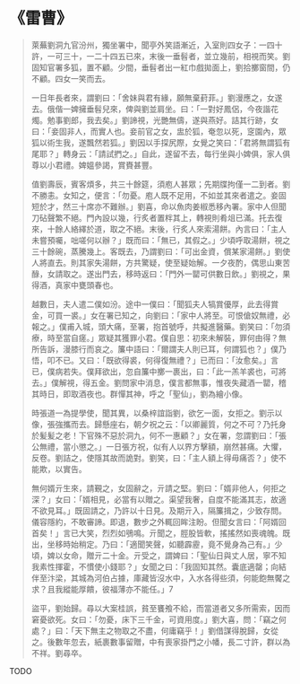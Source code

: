 # 《雷曹》

> 萊蕪劉洞九官汾州，獨坐署中，聞亭外笑語漸近，入室則四女子：一四十許，一可三十，一二十四五已來，末後一垂髫者，並立幾前，相視而笑。劉固知官署多狐，置不顧。少間，垂髫者出一紅巾戲拋面上，劉拾擲窗間，仍不顧。四女一笑而去。
>
> 一日年長者來，謂劉曰：「舍妹與君有緣，願無棄葑菲。」劉漫應之，女遂去。俄偕一婢擁垂髫兒來，俾與劉並肩坐。曰：「一對好鳳侶，今夜諧花燭。勉事劉郎，我去矣。」劉諦視，光艷無儔，遂與燕好。詰其行跡，女曰：「妾固非人，而實人也。妾前官之女，盅於狐，奄忽以死，窆園內，眾狐以術生我，遂飄然若狐。」劉因以手探尻際，女覺之笑曰：「君將無謂狐有尾耶？」轉身云：「請試捫之。」自此，遂留不去，每行坐與小婢俱，家人俱尊以小君禮。婢媼參謁，賞賚甚豐。
>
> 值劉壽辰，賓客煩多，共三十餘筵，須庖人甚眾；先期牒拘僅一二到者。劉不勝恚。女知之，便言：「勿憂。庖人既不足用，不如並其來者遣之。妾固短於才，然三十席亦不難辦。」劉喜，命以魚肉姜椒悉移內署。家中人但聞刀砧聲繁不絕。門內設以幾，行炙者置柈其上，轉視則肴俎已滿。托去復來，十餘人絡繹於道，取之不絕。末後，行炙人來索湯餅。內言曰：「主人未嘗預囑，咄嗟何以辦？」既而曰：「無已，其假之。」少頃呼取湯餅，視之三十餘碗，蒸騰幾上。客既去，乃謂劉曰：「可出金資，償某家湯餅。」劉使人將直去。則其家失湯餅，方共驚疑，使至疑始解。一夕夜酌，偶思山東苦醁，女請取之。遂出門去，移時返曰：「門外一罌可供數日飲。」劉視之，果得酒，真家中甕頭春也。
>
> 越數日，夫人遣二僕如汾。途中一僕曰：「聞狐夫人犒賞優厚，此去得賞金，可買一裘。」女在署已知之，向劉曰：「家中人將至。可恨傖奴無禮，必報之。」僕甫入城，頭大痛，至署，抱首號呼，共擬進醫藥。劉笑曰：「勿須療，時至當自瘥。」眾疑其獲罪小君。僕自思：初來未解裝，罪何由得？無所告訴，漫膝行而哀之。簾中語曰：「爾謂夫人則已耳，何謂狐也？」僕乃悟，叩不已。又曰：「既欲得裘，何得復無禮？」已而曰：「汝愈矣。」言已，僕病若失。僕拜欲出，忽自簾中擲一裹出，曰：「此一羔羊裘也，可將去。」僕解視，得五金。劉問家中消息，僕言都無事，惟夜失藏酒一罌，稽其時日，即取酒夜也。群憚其神，呼之「聖仙」，劉為繪小像。
>
> 時張道一為提學使，聞其異，以桑梓誼詣劉，欲乞一面，女拒之。劉示以像，張強攜而去。歸懸座右，朝夕祝之云：「以卿麗質，何之不可？乃托身於髪髪之老！下官殊不惡於洞九，何不一惠顧？」女在署，忽謂劉曰：「張公無禮，當小懲之。」一日張方祝，似有人以界方擊額，崩然甚痛。大懼，反卷。劉詰之，使隱其故而詭對。劉笑，曰：「主人額上得毋痛否？」使不能欺，以實告。
>
> 無何婿亓生來，請覲之，女固辭之，亓請之堅。劉曰：「婿非他人，何拒之深？」女曰：「婿相見，必當有以贈之。渠望我奢，自度不能滿其志，故適不欲見耳。」既固請之，乃許以十日見。及期亓入，隔簾揖之，少致存問。儀容隱約，不敢審諦。即退，數步之外輒回眸注盼。但聞女言曰：「阿婿回首矣！」言已大笑，烈烈如鴞鳴。亓聞之，脛股皆軟，搖搖然如喪魂魄。既出，坐移時始稍定。乃曰：「適聞笑聲，如聽霹靂，竟不覺身為己有。」少頃，婢以女命，贈亓二十金。亓受之，謂婢曰：「聖仙日與丈人居，寧不知我素性揮霍，不慣使小錢耶？」女聞之曰：「我固知其然。囊底適罄；向結伴至汴梁，其城為河伯占據，庫藏皆沒水中，入水各得些須，何能飽無饜之求？且我縱能厚饋，彼福薄亦不能任。」7
>
> 盜平，劉始歸。尋以大案桂誤，貧至饔飧不給，而當道者又多所需索，因而窘憂欲死。女曰：「勿憂，床下三千金，可資用度。」劉大喜，問：「竊之何處？」曰：「天下無主之物取之不盡，何庸竊乎！」劉借謀得脫歸，女從之。後數年忽去，紙裹數事留贈，中有喪家掛門之小幡，長二寸許，群以為不祥。劉尋卒。

TODO
